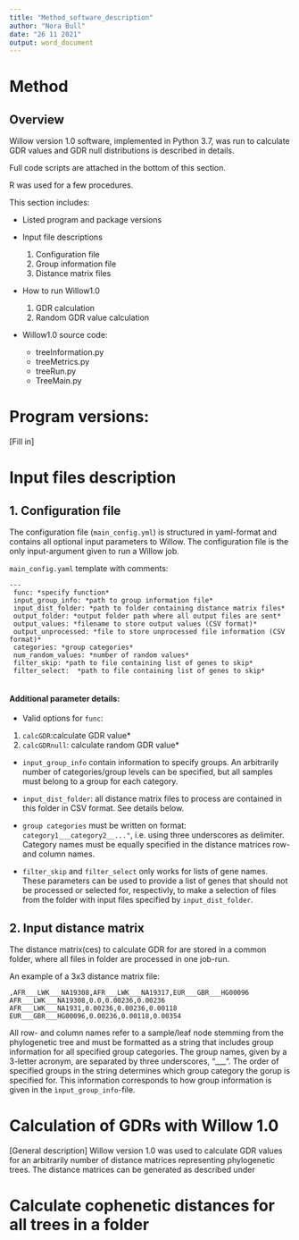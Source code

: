 ---
title: "Method_software_description"
author: "Nora Bull"
date: "26 11 2021"
output: word_document
---



# Method

## Overview

Willow version 1.0 software, implemented in Python 3.7, was run to calculate GDR values and GDR null distributions is described in details. 

Full code scripts are attached in the bottom of this section.

R was used for a few procedures. 

This section includes: 

- Listed program and package versions

- Input file descriptions
  1. Configuration file
  2. Group information file
  3. Distance matrix files
  
- How to run Willow1.0
  1. GDR calculation 
  2. Random GDR value calculation

- Willow1.0 source code:
  - treeInformation.py
  - treeMetrics.py
  - treeRun.py
  - TreeMain.py





# Program versions: 

[Fill in]

# Input files description


## 1. Configuration file

The configuration file (`main_config.yml`) is structured in yaml-format and contains all optional input parameters to Willow. The configuration file is the only input-argument given to run a Willow job. 

`main_config.yaml` template with comments:

```
---
 func: *specify function*
 input_group_info: *path to group information file*
 input_dist_folder: *path to folder containing distance matrix files*
 output_folder: *output folder path where all output files are sent*
 output_values: *filename to store output values (CSV format)*
 output_unprocessed: *file to store unprocessed file information (CSV format)*
 categories: *group categories*
 num_random_values: *number of random values*
 filter_skip: *path to file containing list of genes to skip*
 filter_select:  *path to file containing list of genes to skip*
 
```
#### Additional parameter details: 

- Valid options for `func`: 
 1. `calcGDR`:calculate GDR value*
 2. `calcGDRnull`: calculate random GDR value*
 
- `input_group_info` contain information to specify groups. An arbitrarily number of categories/group levels can be specified, but all samples must belong to a group for each category. 

- `input_dist_folder`: all distance matrix files to process are contained in this folder in CSV format. See details below.

- `group categories` must be written on format: `category1___category2__..."`, i.e. using three underscores as delimiter. Category names must be equally specified in the distance matrices row- and column names.


- `filter_skip` and `filter_select` only works for lists of gene names.
These parameters can be used to provide a list of genes that should not be processed or selected for, respectivly, to make a selection of files from the folder with input files specified by `input_dist_folder`.

## 2. Input distance matrix

The distance matrix(ces) to calculate GDR for are stored in a common folder, where all files in folder are processed in one job-run. 

An example of a 3x3 distance matrix file: 
```
,AFR___LWK___NA19308,AFR___LWK___NA19317,EUR___GBR___HG00096
AFR___LWK___NA19308,0.0,0.00236,0.00236
AFR___LWK___NA1931,0.00236,0.00236,0.00118
EUR___GBR___HG00096,0.00236,0.00118,0.00354

```

All row- and column names refer to a sample/leaf node stemming from the phylogenetic tree and must be formatted as a string that includes group information for all specified group categories. The group names, given by a 3-letter acronym, are separated by three underscores, "___". The order of specified groups in the string determines which group category the gorup is specified for. This information corresponds to how group information is given in the `ìnput_group_info`-file.    



# Calculation of GDRs with Willow 1.0

[General description]
Willow version 1.0 was used to calculate GDR values for an arbitrarily number of distance matrices representing phylogenetic trees. The distance matrices can be generated as described under 



# Calculate cophenetic distances for all trees in a folder